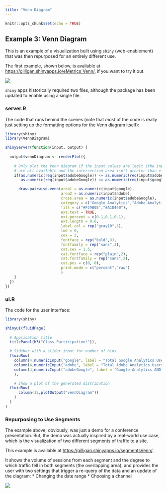 ```yaml
---
title: "Venn Diagram"
---
```


```r
knitr::opts_chunk$set(echo = TRUE)
```

## Example 3: Venn Diagram

This is an example of a visualization built using `shiny` (web-enablement) that was then repurposed for an entirely different use.

The first example, shown below, is available at [https://gilligan.shinyapps.io/eMetrics_Venn/](https://gilligan.shinyapps.io/eMetrics_Venn/), if you want to try it out.

![](example3_files/figure_html/ex3_venn1.png)

`shiny` apps historically required two files, although the package has been updated to enable using a single file. 

### server.R
The code that runs behind the scenes (note that _most_ of the code is really just setting up the formatting options for the Venn diagram itself):
```r
library(shiny)
library(VennDiagram)

shinyServer(function(input, output) {
  
  output$vennDiagram <- renderPlot({
    
    # Only plot the Venn diagram if the input values are legit (the input values
    # are all available and the intersection area isn't greater than either individual set). 
    if(as.numeric(req(input$adobeGoogle)) <= as.numeric(req(input$adobe)) &&
       as.numeric(req(input$adobeGoogle)) <= as.numeric(req(input$google))){

      draw.pairwise.venn(area1 = as.numeric(input$google),
                         area2 = as.numeric(input$adobe),
                         cross.area = as.numeric(input$adobeGoogle),
                         category = c("Google Analytics","Adobe Analytics"),
                         fill = c("#F29B05","#A1D490"),
                         ext.text = TRUE,
                         ext.percent = c(0.1,0.1,0.1),
                         ext.length = 0.6,
                         label.col = rep("gray10",3),
                         lwd = 0,
                         cex = 2,
                         fontface = rep("bold",3),
                         fontfamily = rep("sans",3), 
                         cat.cex = 1.5,
                         cat.fontface = rep("plain",2),
                         cat.fontfamily = rep("sans",2),
                         cat.pos = c(0, 0),
                         print.mode = c("percent","raw")
                         )
    }
  })
})
```

### ui.R
The code for the user interface:
```r
library(shiny)

shinyUI(fluidPage(
  
  # Application title
  titlePanel(h3("Class Participation!")),

  # Sidebar with a slider input for number of bins
  fluidRow(
    column(4,numericInput("google", label = "Total Google Analytics Users", value = NULL)),
    column(4,numericInput("adobe", label = "Total Adobe Analytics Users", value = NULL)),
    column(4,numericInput("adobeGoogle", label = "Google Analytics AND Adobe Analytics", value = NULL))
    ),

    # Show a plot of the generated distribution
  fluidRow(
      column(12,plotOutput("vennDiagram"))
    )
  )
)
```

### Repurposing to Use Segments
The example above, obviously, was just a demo for a conference presentation. But, the demo was actually inspired by a real-world use case, which is the visualization of two different segments of traffic to a site.

This example is available at [https://gilligan.shinyapps.io/segmentsVenn/](https://gilligan.shinyapps.io/segmentsVenn/).

It shows the volume of sessions from each segment and the degree to which traffic fell in both segments (the overlapping area), and provides the user with two settings that trigger a re-query of the data and an update of the diagram:
* Changing the date range
* Choosing a channel

![](example3_files/figure_html/ex3_vennSegments.png)

